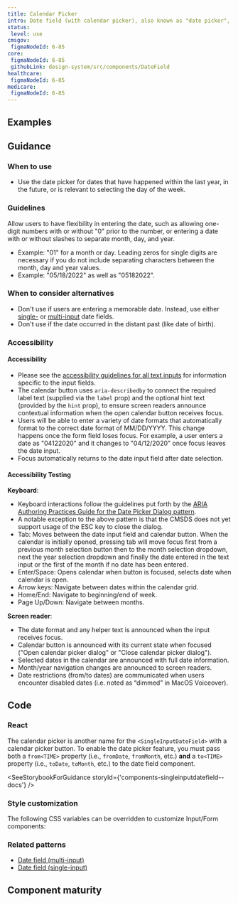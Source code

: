 ```yaml
---
title: Calendar Picker
intro: Date field (with calendar picker), also known as "date picker", provides single date entry with a text field or selection through a visual calendar element tied to the input.
status:
 level: use
cmsgov:
 figmaNodeId: 6-85
core:
 figmaNodeId: 6-85
 githubLink: design-system/src/components/DateField
healthcare:
 figmaNodeId: 6-85
medicare:
 figmaNodeId: 6-85
---
```


## Examples

<StorybookExample
 componentName="singleInputDateField"
 storyId="components-singleinputdatefield--with-picker"
/>

## Guidance

### When to use

- Use the date picker for dates that have happened within the last year, in the future, or is relevant to selecting the day of the week.

### Guidelines

Allow users to have flexibility in entering the date, such as allowing one-digit numbers with or without "0" prior to the number, or entering a date with or without slashes to separate month, day, and year.

- Example: "01" for a month or day. Leading zeros for single digits are necessary if you do not include separating characters between the month, day and year values.
- Example: "05/18/2022" as well as "05182022".

### When to consider alternatives

- Don't use if users are entering a memorable date. Instead, use either [single-](/components/single-input-date-field/) or [multi-input](/components/multi-input-date-field/) date fields.
- Don't use if the date occurred in the distant past (like date of birth).

### Accessibility

#### Accessibility

- Please see the [accessibility guidelines for all text inputs](/components/text-field/#guidance) for information specific to the input fields.
- The calendar button uses `aria-describedby` to connect the required label text (supplied via the `label` prop) and the optional hint text (provided by the `hint` prop), to ensure screen readers announce contextual information when the open calendar button receives focus.
- Users will be able to enter a variety of date formats that automatically format to the correct date format of MM/DD/YYYY. This change happens once the form field loses focus. For example, a user enters a date as "04122020" and it changes to "04/12/2020" once focus leaves the date input.
- Focus automatically returns to the date input field after date selection.

#### Accessibility Testing

**Keyboard**:
- Keyboard interactions follow the guidelines put forth by the [ARIA Authoring Practices Guide for the Date Picker Dialog pattern](https://www.w3.org/WAI/ARIA/apg/patterns/dialog-modal/examples/datepicker-dialog/#kbd_label).
- A notable exception to the above pattern is that the CMSDS does not yet support usage of the ESC key to close the dialog.
- Tab: Moves between the date input field and calendar button. When the calendar is initially opened, pressing tab will move focus first from a previous month selection button then to the month selection dropdown, next the year selection dropdown and finally the date entered in the text input or the first of the month if no date has been entered.
- Enter/Space: Opens calendar when button is focused, selects date when calendar is open.
- Arrow keys: Navigate between dates within the calendar grid.
- Home/End: Navigate to beginning/end of week.
- Page Up/Down: Navigate between months.

**Screen reader**:
- The date format and any helper text is announced when the input receives focus.
- Calendar button is announced with its current state when focused ("Open calendar picker dialog" or "Close calendar picker dialog").
- Selected dates in the calendar are announced with full date information.
- Month/year navigation changes are announced to screen readers.
- Date restrictions (from/to dates) are communicated when users encounter disabled dates (i.e. noted as “dimmed” in MacOS Voiceover).

## Code

### React

The calendar picker is another name for the `<SingleInputDateField>` with a calendar picker button. To enable the date picker feature, you must pass both a `from<TIME>` property (i.e., `fromDate`, `fromMonth`, etc.) **and** a `to<TIME>` property (i.e., `toDate`, `toMonth`, etc.) to the date field component.

<SeeStorybookForGuidance storyId={'components-singleinputdatefield--docs'} />

### Style customization

The following CSS variables can be overridden to customize Input/Form components:

<ComponentThemeOptions componentname="text-input" />

### Related patterns

- [Date field (multi-input)](/components/date-field/multi-input-date-field/)
- [Date field (single-input)](/components/date-field/single-input-date-field/)

## Component maturity

<MaturityChecklist
 a11yStandards={true}
 color={true}
 forcedColors={true}
 screenReaders={true}
 keyboardNavigable={true}
 storybook={true}
 responsive={true}
 spanish={true}
 completeUiKit={false}
 responsiveUiKit={false}
 tokensInCode={true}
 tokensInSketch={true}
/>
